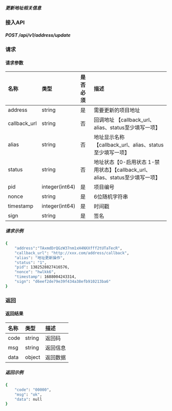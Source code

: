 ##### 更新地址相关信息
### 接入API
##### POST /api/v1/address/update
### 请求
#### 请求参数
| 名称         | 类型            | 是否必须 | 描述                                                                 |
| :----------- | :-------------- | :------- | :------------------------------------------------------------------- |
| address      | string          | 是       | 需要更新的项目地址                                                   |
| callback_url | string          | 否       | 回调地址 【callback_url、alias、status至少填写一项】                  |
| alias        | string          | 否       | 地址显示名称 【callback_url、alias、status至少填写一项】              |
| status       | string          | 否       | 地址状态【0-启用状态 1-禁用状态】【callback_url、alias、status至少填写一项】 |
| pid          | integer(int64)   | 是       | 项目编号                                                             |
| nonce        | string          | 是       | 6位随机字符串                                                        |
| timestamp    | integer(int64)   | 是       | 时间戳                                                               |
| sign         | string          | 是       | 签名                                                                 |
##### 请求示例
```bash
{
    "address":"TAxmdDrQGzW37nm1xH4NXXfff2tUTaTecR",
    "callback_url": "http://xxx.com/address/callback",
    "alias": "地址更新操作",
    "status": "1",
    "pid": 1382528827416576,
    "nonce": "hwlkk6",
    "timestamp": 1688004243314,
    "sign": "d6eef2de79e39f434a38efb910213ba6"
}
```
### 返回
#### 返回结果
| 名称 | 类型   | 描述     |
| :--- | :----- | :------- |
| code | string | 返回码   |
| msg  | string | 返回信息 |
| data | object | 返回数据 |
##### 返回示例
```bash
{
    "code": "00000",
    "msg": "ok",
    "data": null
}
```
